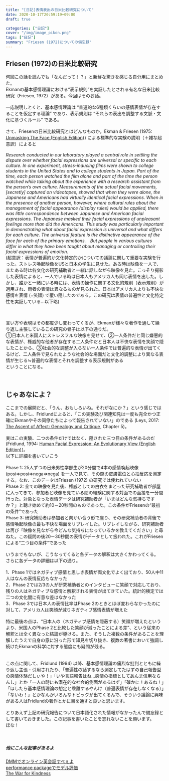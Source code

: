 ```yaml
---
title: "[日記]表情表出の日米比較研究について"
date: 2020-10-17T20:59:19+09:00
draft: true

categories: ["日記"]
cover: "/img/image_pikon.png"
tags: ["日記"]
summary: "Friesen (1972)についての備忘録"
---
```


## Friesen (1972)の日米比較研究

何回この話を読んでも「なんだって！？」と新鮮な驚きを感じる自分用にまとめた。<br>
Ekmanの基本感情理論における“表示規則”を実証したとされる有名な日米比較研究（Friesen, 1972）がある。今回はそのお話。<br>
<br>
一応説明しとくと、基本感情理論は “普遍的な6種類くらいの感情表情が存在することを仮定する理論” であり、表示規則は “それらの表出を調整する文脈・文化に基づくルール” である。<br>
<br>
さて、Friesenの日米比較研究とはどんなものか。Ekman & Friesen (1975: <a href="//af.moshimo.com/af/c/click?a_id=1842760&amp;p_id=170&amp;pc_id=185&amp;pl_id=4062&amp;url=https%3A%2F%2Fwww.amazon.co.jp%2Fdp%2FB002NGO5IC" rel="nofollow">Unmasking The Face (English Edition)</a><img src="//i.moshimo.com/af/i/impression?a_id=1842760&amp;p_id=170&amp;pc_id=185&amp;pl_id=4062" alt="" width="1" height="1" style="border: 0px;" />) による標準的な実験の説明（＋雑な超意訳）によると<br>
<br>
<i>
Research conducted in our laboratory played a central role in settling the dispute over whether facial expressions are universal or specific to each culture. In one experiment, stress-inducing films were shown to college students in the United States and to college students in Japan. Part of the time, each person watched the film alone and part of the time the person watched while talking about the experience with a research assistant from the person’s own culture. Measurements of the actual facial movements, [secretly] captured on videotapes, showed that when they were alone, the Japanese and Americans had virtually identical facial expressions. When in the presence of another person, however, where cultural rules about the management of facial appearance (display rules) would be applied, there was little correspondence between Japanese and American facial expressions. The Japanese masked their facial expressions of unpleasant feelings more than did the Americans. This study was particularly important in demonstrating what about facial expression is universal and what differs for each culture. The universal feature is the distinctive appearance of the face for each of the primary emotions.　But people in various cultures differ in what they have been taught about managing or controlling their facial expressions of emotion.</i>
<br>
(超意訳：表情が普遍的か文化特定的かについての議論に関して重要な実験を行った。ストレス喚起映像をUSと日本の学生に見せた。ある時は映像を一人で、またある時は各文化の研究補助者と一緒に話しながら映像を見た。こっそり撮影した表情によると、一人でいる時は日本人もアメリカ人も同じ表情を出した。しかし、誰かと一緒にいる時には、表情の操作に関する文化的規則（表示規則）が適用され、両者の表情は異なるものが見られた。日本はアメリカ人よりも不快な感情を表情 (=笑顔) で覆い隠したのである。この研究は表情の普遍性と文化特定性を実証している…以下略)<br>

<br>
<br>
言い方や表現はその都度少し変わってくるが、Ekmanが様々な著作を通して繰り返し主張しているこの研究の骨子は以下の通りだ。<br>
①日本人と米国人にストレスフルな映像を見せて、②一人条件だと同じ嫌悪的な表情が、権威的な他者が存在する二人条件だと日本人は不快な表情を笑顔で隠したことから、③社会的な調整が入らない一人条件では普遍的な表情が出てくるけど、二人条件で見られたような社会的な場面だと文化的調整により異なる表情が生じる≒普遍的な表情とそれを調整する表示規則がある<br>
ということになる。<br>
<br>
<br>


## じゃあなによ？
ここまでの展開だと、「うん、おもしろいね。それがなにか？」という感じではある。しかし、Fridlundによると、「この実験及び関連知見は一度も完全かつ正確にEkmanやその同僚たちによって報告されていない」のである (Leys, 2017: <a href="//af.moshimo.com/af/c/click?a_id=1842760&amp;p_id=170&amp;pc_id=185&amp;pl_id=4062&amp;url=https%3A%2F%2Fwww.amazon.co.jp%2Fdp%2F022648856X" rel="nofollow">The Ascent of Affect: Genealogy and Critique</a><img src="//i.moshimo.com/af/i/impression?a_id=1842760&amp;p_id=170&amp;pc_id=185&amp;pl_id=4062" alt="" width="1" height="1" style="border: 0px;" />, Chapter 5)。<br>
<br>
実はこの実験、二つの条件だけではなく、隠された三つ目の条件があるのだ (Fridlund, 1994: <a href="//af.moshimo.com/af/c/click?a_id=1842760&amp;p_id=170&amp;pc_id=185&amp;pl_id=4062&amp;url=https%3A%2F%2Fwww.amazon.co.jp%2Fdp%2FB00IE70TF2" rel="nofollow">Human Facial Expression: An Evolutionary View (English Edition)</a><img src="//i.moshimo.com/af/i/impression?a_id=1842760&amp;p_id=170&amp;pc_id=185&amp;pl_id=4062" alt="" width="1" height="1" style="border: 0px;" />)。<br>
以下に詳細を書いていこう<br>
<br>
Phase 1: 25人ずつの日米男性学部生が20分間で4本の感情喚起映像 (posi⇒posi⇒nega⇒nega) を一人で見て、その際の皮膚電位と心拍反応を測定する。なお、このデータはFriesen (1972) の研究では使われていない<br>
Phase 2: 全ての映像を見た後、権威としての白衣をまとった研究補助者が部屋に入ってきて、参加者と映像を見ている間の経験に関する対面での面接を一分間行った。対象となった表情データは研究補助者が「いまはどんな気持ちですか？」と聴き始めて約10－20秒間のものであった。この条件がFriesenの“最初の条件”であった<br>
Phase 3: 研究補助者は参加者と向かい合う形で座り、その研究補助者の背後で感情喚起映像の最も不快な場面をリプレイした。リプレイしながら、研究補助者は再び「映像を見ながら今どんな気持ちになっているかを教えてください」と尋ねた。この疑問の後20－30秒間の表情がデータとして扱われた。これがFriesenによる“二つ目の条件”であった<br>
<br>
いうまでもないが、こうなってくると各データの解釈は大きくかわってくる。<br>
さらに各データの詳細は以下の通り。<br>
<br>
1．Phase 1ではネガティブ感情と思しき表情が両文化でよく出ており、50人中11人はなんの表情反応もなかった<br>
2．Phase 2では2/3の人が研究補助者とのインタビューに笑顔で対応しており、残りの人はネガティブな感情と解釈される表情が出てきていた。統計的検定では二つの文化間に有意な差はなかった<br>
3．Phase 3では日本人の表情比率はPhase 2のときとほぼ変わらなかったのに対して、アメリカ人は笑顔が減りネガティブ感情表情が増えた<br>
<br>
特に最後の点は、“日本人の（ネガティブ感情を隠蔽する）笑顔が増えたというより、米国人のPhase 2と比較した笑顔が減ったことによる差”、という従来の解釈とは全く異なった結論が導ける。また、そうした複数の条件があることを理解したうえで自身の意に沿った形で知見を切り抜き、複数の著書において強調し続けたEkmanの科学に対する態度にも疑問が残る。<br>
<br>
<br>
この点に関して、Fridlund (1994) 以降、基本感情理論の痛烈な批判とともに繰り返し主張・引用されたり、「普遍性の話するなら測定してたはずの自己報告型の感情体験だしぃや！」「いや言語報告はね…感情の指標としてあんま信用ならんし」とか「一人の時にも潜在的な社会的側面があるはず」「確かに！あるね！」「ほしたら基本感情理論の想定と乖離するやんけ（普遍表情が存在しなくなる）」「ないわ！」とかなんかいろんなトピックが出てくるんで、そういう議論に興味がある人はFridlundの著作とかに目を通すと良いと思います。<br>
<br>
とりあえず上記の研究報告について日本語化された情報がなかったんで備忘録として書いておきました。この記事を書いたことを忘れないことを願います。<br>
ほな！<br>
<br>
<br>



##### 他にこんな記事があるよ
 [DMMでオンライン英会話すべぇよ](https://susishushi.github.io/my_blog/post/dmm/)
  <br>
[performance packageでモデル評価](https://susishushi.github.io/my_blog/post/performance/)
<br>
[The War for Kindness](https://susishushi.github.io/my_blog/post/buildingemp/)